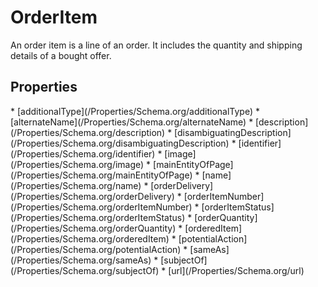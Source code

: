   
# OrderItem

An order item is a line of an order. It includes the quantity and shipping details of a bought offer.

## Properties

<Grid>
* [additionalType](/Properties/Schema.org/additionalType)
* [alternateName](/Properties/Schema.org/alternateName)
* [description](/Properties/Schema.org/description)
* [disambiguatingDescription](/Properties/Schema.org/disambiguatingDescription)
* [identifier](/Properties/Schema.org/identifier)
* [image](/Properties/Schema.org/image)
* [mainEntityOfPage](/Properties/Schema.org/mainEntityOfPage)
* [name](/Properties/Schema.org/name)
* [orderDelivery](/Properties/Schema.org/orderDelivery)
* [orderItemNumber](/Properties/Schema.org/orderItemNumber)
* [orderItemStatus](/Properties/Schema.org/orderItemStatus)
* [orderQuantity](/Properties/Schema.org/orderQuantity)
* [orderedItem](/Properties/Schema.org/orderedItem)
* [potentialAction](/Properties/Schema.org/potentialAction)
* [sameAs](/Properties/Schema.org/sameAs)
* [subjectOf](/Properties/Schema.org/subjectOf)
* [url](/Properties/Schema.org/url)
</Grid>

